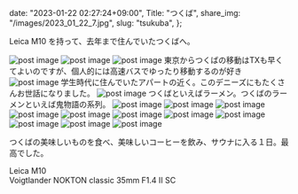  date: "2023-01-22 02:27:24+09:00",
  Title: "つくば",
  share_img: "/images/2023_01_22_7.jpg",
  slug: "tsukuba",
};

Leica M10 を持って、去年まで住んでいたつくばへ。

<img src="/images/2023_01_22_1.jpg" alt="post image" />
<img src="/images/2023_01_22_2.jpg" alt="post image" />
<img src="/images/2023_01_22_3.jpg" alt="post image" />

<span className="caption">
  東京からつくばの移動はTXも早くてよいのですが、個人的には高速バスでゆったり移動するのが好き
</span>

<img src="/images/2023_01_22_4.jpg" alt="post image" />

<span className="caption">
  学生時代に住んでいたアパートの近く。このデニーズにもたくさんお世話になりました。
</span>

<img src="/images/2023_01_22_5.jpg" alt="post image" />

<span className="caption">
  つくばといえばラーメン。つくばのラーメンといえば鬼物語の系列。
</span>

<img src="/images/2023_01_22_6.jpg" alt="post image" />
<img src="/images/2023_01_22_7.jpg" alt="post image" />
<img src="/images/2023_01_22_8.jpg" alt="post image" />
<img src="/images/2023_01_22_9.jpg" alt="post image" />
<img src="/images/2023_01_22_10.jpg" alt="post image" />
<img src="/images/2023_01_22_11.jpg" alt="post image" />
<img src="/images/2023_01_22_12.jpg" alt="post image" />
<img src="/images/2023_01_22_13.jpg" alt="post image" />
<img src="/images/2023_01_22_14.jpg" alt="post image" />
<img src="/images/2023_01_22_15.jpg" alt="post image" />
<img src="/images/2023_01_22_16.jpg" alt="post image" />

つくばの美味しいものを食べ、美味しいコーヒーを飲み、サウナに入る１日。最高でした。

Leica M10<br />
Voigtlander NOKTON classic 35mm F1.4 Ⅱ SC
